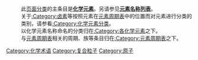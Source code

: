 :此[[Wikipedia:页面分类|页面分类]]的主条目是'''[[化学元素|化学元素]]'''。另请参见'''[[元素名称列表|元素名称列表]]'''。
:关于[[:Category:卤素|:Category:卤素]]等按照元素在[[元素周期表|元素周期表]]中的位置而对元素进行分类的类别，请参看[[:Category:化学元素分类|:Category:化学元素分类]]。
:以化学元素名称命名的分类归在[[:Category:各化学元素|:Category:各化学元素]]之下。
:与[[元素周期表|元素周期表]]相关的周期、族等条目归在[[:Category:元素周期表|:Category:元素周期表]]之下。
{{元素週期表}}
{{Commonscat|Chemical elements|化学元素}}

[[Category:化学术语|Category:化学术语]]
[[Category:复合粒子|Category:复合粒子]]
[[Category:原子|Category:原子]]
